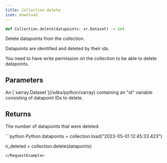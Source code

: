 ```yaml
---
title: Collection.delete
icon: download
---
```


```python
def Collection.delete(datapoints: xr.Dataset) -> int
```

Delete datapoints from the collection.

Datapoints are identified and deleted by their ids.

<Note>
  You need to have write permission on the collection to be able to delete datapoints.
</Note>

## Parameters

<ParamField path="datapoints" type="xr.Dataset">
    An [`xarray.Dataset`](/sdks/python/xarray) containing an "id" variable consisting of datapoint IDs to delete.
</ParamField>

## Returns

The number of datapoints that were deleted.

<RequestExample>
```python Python
datapoints = collection.load("2023-05-01 12:45:33.423")

n_deleted = collection.delete(datapoints)
```
</RequestExample>

